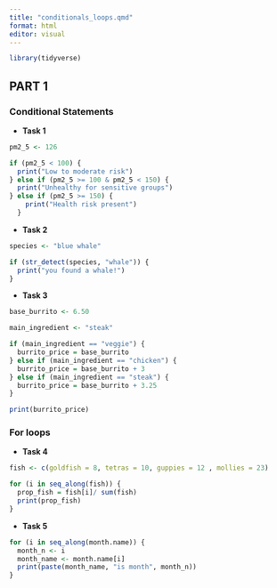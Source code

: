 ```yaml
---
title: "conditionals_loops.qmd"
format: html
editor: visual
---
```


```r
library(tidyverse)
```

## PART 1

### Conditional Statements

-   **Task 1**

```r
pm2_5 <- 126

if (pm2_5 < 100) {
  print("Low to moderate risk")
} else if (pm2_5 >= 100 & pm2_5 < 150) {
  print("Unhealthy for sensitive groups")
} else if (pm2_5 >= 150) {
    print("Health risk present")
  }
```

-   **Task 2**

```r
species <- "blue whale"

if (str_detect(species, "whale")) {
  print("you found a whale!")
}
```

-   **Task 3**

```r
base_burrito <- 6.50

main_ingredient <- "steak"

if (main_ingredient == "veggie") {
  burrito_price = base_burrito
} else if (main_ingredient == "chicken") {
  burrito_price = base_burrito + 3
} else if (main_ingredient == "steak") {
  burrito_price = base_burrito + 3.25
}

print(burrito_price)
```

### For loops

-   **Task 4**

```r
fish <- c(goldfish = 8, tetras = 10, guppies = 12 , mollies = 23)

for (i in seq_along(fish)) {
  prop_fish = fish[i]/ sum(fish)
  print(prop_fish)
}

```

-   **Task 5**

```r
for (i in seq_along(month.name)) {
  month_n <- i
  month_name <- month.name[i]
  print(paste(month_name, "is month", month_n))
}


```

